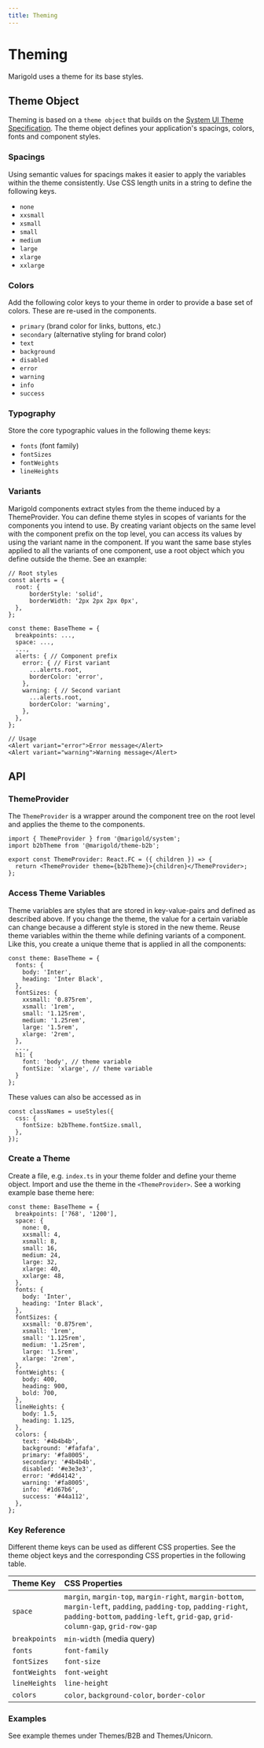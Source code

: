 ```yaml
---
title: Theming
---
```



# Theming

Marigold uses a theme for its base styles.

## Theme Object

Theming is based on a `theme object` that builds on the [System UI Theme Specification](https://system-ui.com/theme/).
The theme object defines your application's spacings, colors, fonts and component styles.

### Spacings

Using semantic values for spacings makes it easier to apply the variables within the theme consistently. Use CSS length units in a string to define the following keys.

- `none`
- `xxsmall`
- `xsmall`
- `small`
- `medium`
- `large`
- `xlarge`
- `xxlarge`

### Colors

Add the following color keys to your theme in order to provide a base set of colors. These are re-used in the components.

- `primary` (brand color for links, buttons, etc.)
- `secondary` (alternative styling for brand color)
- `text`
- `background`
- `disabled`
- `error`
- `warning`
- `info`
- `success`

### Typography

Store the core typographic values in the following theme keys:

- `fonts` (font family)
- `fontSizes`
- `fontWeights`
- `lineHeights`

### Variants

Marigold components extract styles from the theme induced by a ThemeProvider. You can define theme styles in scopes of variants for the components
you intend to use. By creating variant objects on the same level with the component prefix on the top level, you can access its values by using the
variant name in the component. If you want the same base styles applied to all the variants of one component, use a root object which you define outside the
theme. See an example:

```tsx code
// Root styles
const alerts = {
  root: {
      borderStyle: 'solid',
      borderWidth: '2px 2px 2px 0px',
  },
};

const theme: BaseTheme = {
  breakpoints: ...,
  space: ...,
  ...,
  alerts: { // Component prefix
    error: { // First variant
      ...alerts.root,
      borderColor: 'error',
    },
    warning: { // Second variant
      ...alerts.root,
      borderColor: 'warning',
    },
  },
};

// Usage
<Alert variant="error">Error message</Alert>
<Alert variant="warning">Warning message</Alert>
```

## API

### ThemeProvider

The `ThemeProvider` is a wrapper around the component tree on the root level and applies the theme to the components.

```tsx code
import { ThemeProvider } from '@marigold/system';
import b2bTheme from '@marigold/theme-b2b';

export const ThemeProvider: React.FC = ({ children }) => {
  return <ThemeProvider theme={b2bTheme}>{children}</ThemeProvider>;
};
```

### Access Theme Variables

Theme variables are styles that are stored in key-value-pairs and defined as described above.
If you change the theme, the value for a certain variable can change because a different style is stored in the new theme.
Reuse theme variables within the theme while defining variants of a component. Like this, you create a unique theme that is applied in all the components:

```tsx code
const theme: BaseTheme = {
  fonts: {
    body: 'Inter',
    heading: 'Inter Black',
  },
  fontSizes: {
    xxsmall: '0.875rem',
    xsmall: '1rem',
    small: '1.125rem',
    medium: '1.25rem',
    large: '1.5rem',
    xlarge: '2rem',
  },
  ...,
  h1: {
    font: 'body', // theme variable
    fontSize: 'xlarge', // theme variable
  }
};
```

These values can also be accessed as in

```tsx code
const classNames = useStyles({
  css: {
    fontSize: b2bTheme.fontSize.small,
  },
});
```

### Create a Theme

Create a file, e.g. `index.ts` in your theme folder and define your theme object.
Import and use the theme in the `<ThemeProvider>`.
See a working example base theme here:

```tsx code
const theme: BaseTheme = {
  breakpoints: ['768', '1200'],
  space: {
    none: 0,
    xxsmall: 4,
    xsmall: 8,
    small: 16,
    medium: 24,
    large: 32,
    xlarge: 40,
    xxlarge: 48,
  },
  fonts: {
    body: 'Inter',
    heading: 'Inter Black',
  },
  fontSizes: {
    xxsmall: '0.875rem',
    xsmall: '1rem',
    small: '1.125rem',
    medium: '1.25rem',
    large: '1.5rem',
    xlarge: '2rem',
  },
  fontWeights: {
    body: 400,
    heading: 900,
    bold: 700,
  },
  lineHeights: {
    body: 1.5,
    heading: 1.125,
  },
  colors: {
    text: '#4b4b4b',
    background: '#fafafa',
    primary: '#fa8005',
    secondary: '#4b4b4b',
    disabled: '#e3e3e3',
    error: '#dd4142',
    warning: '#fa8005',
    info: '#1d67b6',
    success: '#44a112',
  },
};
```

### Key Reference

Different theme keys can be used as different CSS properties.
See the theme object keys and the corresponding CSS properties in the following table.

| Theme Key     | CSS Properties                                                                                                                                                                                     |
| :------------ | :------------------------------------------------------------------------------------------------------------------------------------------------------------------------------------------------- |
| `space`       | `margin`, `margin-top`, `margin-right`, `margin-bottom`, `margin-left`, `padding`, `padding-top`, `padding-right`, `padding-bottom`, `padding-left`, `grid-gap`, `grid-column-gap`, `grid-row-gap` |
| `breakpoints` | `min-width` (media query)                                                                                                                                                                          |
| `fonts`       | `font-family `                                                                                                                                                                                     |
| `fontSizes`   | `font-size`                                                                                                                                                                                        |
| `fontWeights` | `font-weight`                                                                                                                                                                                      |
| `lineHeights` | `line-height`                                                                                                                                                                                      |
| `colors`      | `color`, `background-color`, `border-color`                                                                                                                                                        |

### Examples

See example themes under <Link to="/themes/b2b">Themes/B2B</Link> and <Link to="/themes/unicorn">Themes/Unicorn</Link>.
